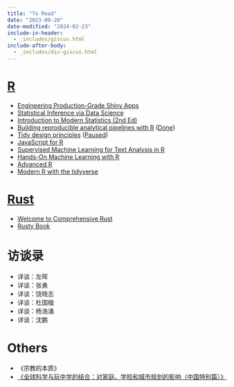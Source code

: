 ```yaml
---
title: "To Read"
date: "2023-09-20"
date-modified: "2024-02-23"
include-in-header:
  - _includes/giscus.html
include-after-body:
  - _includes/div-giscus.html
---
```


# [R](../#category=R)

-   [Engineering Production-Grade Shiny Apps](https://engineering-shiny.org/)
-   [Statistical Inference via Data Science](https://moderndive.com/)
-   [Introduction to Modern Statistics (2nd Ed)](https://openintro-ims2.netlify.app/)
-   [Building reproducible analytical pipelines with R](https://raps-with-r.dev/) ([Done](posts/20240203-raps-with-r/))
-   [Tidy design principles](https://design.tidyverse.org/) ([Paused](posts/20240203-tidy-design-principles/))
-   [JavaScript for R](https://book.javascript-for-r.com/)
-   [Supervised Machine Learning for Text Analysis in R](https://smltar.com/)
-   [Hands-On Machine Learning with R](https://bradleyboehmke.github.io/HOML/)
-   [Advanced R](https://adv-r.hadley.nz/)
-   [Modern R with the tidyverse](http://modern-rstats.eu/)

# [Rust](../#category=Rust)

-   [Welcome to Comprehensive Rust](https://google.github.io/comprehensive-rust/)
-   [Rusty Book](https://rusty.course.rs/)

# 访谈录

-   详谈：左晖
-   详谈：张勇
-   详谈：饶晓志
-   详谈：杜国楹
-   详谈：杨浩涌
-   详谈：沈鹏

# Others

-   《宗教的本质》
-   [《全球科学与玩中学的结合：对家庭、学校和城市规划的影响（中国特别篇）》](https://learningthroughplay.com/explore-the-research/where-global-science-meets-playful-learning-implications-for-home-school-cities-and-digital-spaces)
